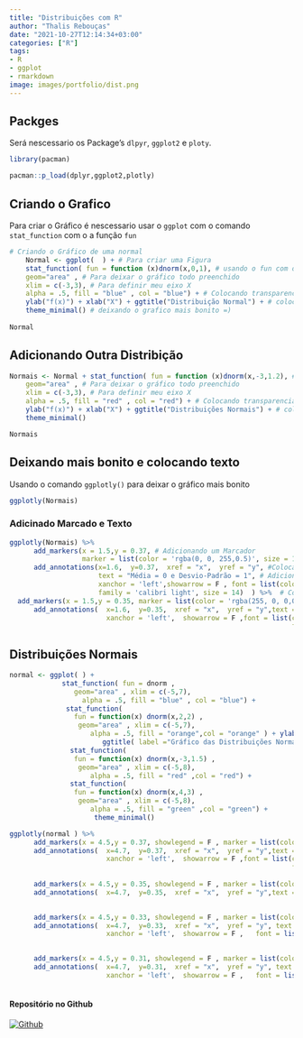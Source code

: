 ```yaml
---
title: "Distribuições com R"
author: "Thalis Rebouças"
date: "2021-10-27T12:14:34+03:00"
categories: ["R"]
tags:
- R
- ggplot
- rmarkdown
image: images/portfolio/dist.png
---
```


## Packges 

Será nescessario os Package's `dlpyr`, `ggplot2` e `ploty`.

```r
library(pacman)

pacman::p_load(dplyr,ggplot2,plotly)
```

## Criando o Grafico 

Para criar o Gráfico é nescessario usar o `ggplot` com o comando `stat_function` com o a função `fun`
```r
# Criando o Gráfico de uma normal 
    Normal <- ggplot(  ) + # Para criar uma Figura
    stat_function( fun = function (x)dnorm(x,0,1), # usando o fun com o function para criar a normal 
    geom="area" , # Para deixar o gráfico todo preenchido
    xlim = c(-3,3), # Para definir meu eixo X 
    alpha = .5, fill = "blue" , col = "blue") + # Colocando transparencia e cores 
    ylab("f(x)") + xlab("X") + ggtitle("Distribuição Normal") + # colocando Títulos 
    theme_minimal() # deixando o grafico mais bonito =)  
  
Normal

```

## Adicionando Outra Distribição 

```r

Normais <- Normal + stat_function( fun = function (x)dnorm(x,-3,1.2), # usando outro fun com o function para criar a normal 
    geom="area" , # Para deixar o gráfico todo preenchido
    xlim = c(-3,3), # Para definir meu eixo X 
    alpha = .5, fill = "red" , col = "red") + # Colocando transparencia e cores 
    ylab("f(x)") + xlab("X") + ggtitle("Distribuições Normais") + # colocando Títulos 
    theme_minimal()

Normais
```


## Deixando mais bonito e colocando texto

Usando o comando `ggplotly()` para deixar o gráfico mais bonito
```r
ggplotly(Normais)

```

### Adicinado Marcado e Texto 

```r

ggplotly(Normais) %>% 
      add_markers(x = 1.5,y = 0.37, # Adicionando um Marcador 
                  marker = list(color = 'rgba(0, 0, 255,0.5)', size = 10))  %>% # Colocando cor e tamanho 
      add_annotations(x=1.6,  y=0.37,  xref = "x",  yref = "y", #Colocando um texto 
                      text = "Média = 0 e Desvio-Padrão = 1", # Adicionado o Texto
                      xanchor = 'left',showarrow = F , font = list(color = 'rgba(0, 0, 255,0.5)', #Posicionando e colocando cor
                      family = 'calibri light', size = 14)  ) %>%  # Colocando fonte e tamanho
  add_markers(x = 1.5,y = 0.35, marker = list(color = 'rgba(255, 0, 0,0.5)', size = 10)) %>% 
      add_annotations(  x=1.6,  y=0.35,  xref = "x",  yref = "y",text = "Média = 0 e Desvio-Padrão = 1", 
                        xanchor = 'left',  showarrow = F ,font = list(color = 'rgba(255, 0, 0,0.5)',
                                                                      family = 'calibri light', size = 14)  )
```



## Distribuições Normais

```r
normal <- ggplot( ) + 
             stat_function( fun = dnorm ,
                geom="area" , xlim = c(-5,7), 
                  alpha = .5, fill = "blue" , col = "blue") +      
              stat_function(
                fun = function(x) dnorm(x,2,2) ,
                 geom="area" , xlim = c(-5,7), 
                    alpha = .5, fill = "orange",col = "orange" ) + ylab("f(x)") + xlab("X") +
                       ggtitle( label ="Gráfico das Distribuições Normais  " ) + 
               stat_function(
                fun = function(x) dnorm(x,-3,1.5) ,
                 geom="area" , xlim = c(-5,8), 
                    alpha = .5, fill = "red" ,col = "red") + 
               stat_function(
                fun = function(x) dnorm(x,4,3) ,
                 geom="area" , xlim = c(-5,8), 
                    alpha = .5, fill = "green" ,col = "green") +
                     theme_minimal()
```


```r

ggplotly(normal ) %>%
      add_markers(x = 4.5,y = 0.37, showlegend = F , marker = list(color = 'rgba(0, 0, 255,0.5)', size = 10)) %>% 
      add_annotations(  x=4.7,  y=0.37,  xref = "x",  yref = "y",text = "Média = 0 e Desvio-Padrão = 1", 
                        xanchor = 'left',  showarrow = F ,font = list(color = 'rgba(0, 0, 255,0.5)',
                                                                      family = 'calibri light', size = 14)  )  %>% 
  
      add_markers(x = 4.5,y = 0.35, showlegend = F , marker = list(color = 'rgba(255, 0, 0,0.7)', size = 10)) %>% 
      add_annotations(  x=4.7,  y=0.35,  xref = "x",  yref = "y",text = "Média =-3 e Desvio-Padrão = 1,5",                                                   xanchor = 'left',  showarrow = F , font = list(color = 'rgba(255, 0, 0,0.5)',
                                                                       family = 'calibri light', size = 14)  ) %>% 

      add_markers(x = 4.5,y = 0.33, showlegend = F , marker = list(color = 'rgb(255, 125, 35,0.5)', size = 10)) %>% 
      add_annotations(  x=4.7,  y=0.33,  xref = "x",  yref = "y", text = "Média = 2 e Desvio-Padrão = 2",  
                        xanchor = 'left',  showarrow = F ,   font = list(color = 'rgb(255, 125, 35,0.5)',
                                                                        family = 'calibri light', size = 14)) %>% 

      add_markers(x = 4.5,y = 0.31, showlegend = F , marker = list(color = 'rgb(0, 255, 0,0.5)', size = 10)) %>% 
      add_annotations(  x=4.7,  y=0.31,  xref = "x",  yref = "y", text = "Média = 4 e Desvio-Padrão = 3",  
                        xanchor = 'left',  showarrow = F ,   font = list(color = 'rgb(0, 255, 0,0.5)',
                                                                        family = 'calibri light', size = 14)) 

```

#### Repositório no Github

<a href="https://github.com/thalisreboucas/distrib-with-r"  >
    <img alt="Github" src="https://img.shields.io/badge/distribR-181717?style=for-the-badge&logo=github&logoColor=white" />
    </a>
    



